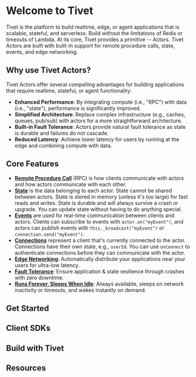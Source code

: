 
# Welcome to Tivet

Tivet is the platform to build realtime, edge, or agent applications that is scalable, stateful, and serverless. Build without the limitations of Redis or timeouts of Lambda. At its core, Tivet provides a primitive -- Actors. Tivet Actors are built with built-in support for remote procedure calls, state, events, and edge networking.

## Why use Tivet Actors?

Tivet Actors offer several compelling advantages for building applications that require realtime, stateful, or agent functionality:

- **Enhanced Performance**: By integrating compute (i.e., "RPC") with data (i.e., "state"), performance is significantly improved.
- **Simplified Architecture**: Replace complex infrastructure (e.g., caches, queues, pub/sub) with actors for a more straightforward architecture.
- **Built-in Fault Tolerance**: Actors provide natural fault tolerance as state is durable and failures do not cascade.
- **Reduced Latency**: Achieve lower latency for users by running at the edge and combining compute with data.

## Core Features

- [**Remote Procedure Call**](/docs/rpc) (RPC) is how clients communicate with actors and how actors communicate with each other.
- [**State**](/docs/state) is the data belonging to each actor. State cannot be shared between actors. State is stored in memory (unless it's too large) for fast reads and writes. State is durable and will always survive a crash or upgrade. You can update state without having to do anything special.
- [**Events**](/docs/events) are used for real-time communication between clients and actors. Clients can subscribe to events with `actor.on("myEvent")`, and actors can publish events with `this._broadcast("myEvent")` or `connection.send("myEvent")`.
- [**Connections**](/docs/connections) represent a client that's currently connected to the actor. Connections have their own state, e.g., `userId`. You can use `onConnect` to authenticate connections before they can communicate with the actor.
- [**Edge Networking**](/docs/edge): Automatically distribute your applications near your users for ultra-low latency.
- [**Fault Tolerance**](/docs/fault-tolerance): Ensure application & state resilience through crashes with zero downtime.
- [**Runs Forever, Sleeps When Idle**](/docs/lifecycle): Always available, sleeps on network inactivity or timeouts, and wakes instantly on demand.

## Get Started

<CardGroup>
  <Card title='Initial Setup' href='/docs/setup' />
  <Card title='Actor SDK' href='https://www.npmjs.com/package/@tivet-gg/actor' target='_blank' />
</CardGroup>

## Client SDKs

<CardGroup>
  <Card title='JavaScript' href='https://www.npmjs.com/package/@tivet-gg/actor-client' target='_blank' />
  <Card title='TypeScript' href='https://www.npmjs.com/package/@tivet-gg/actor-client' target='_blank' />
</CardGroup>

## Build with Tivet

<CardGroup>
  <Card title='Create & Manage Actors' href='/docs/manage' />
  <Card title='Remote Procedure Calls' href='/docs/rpc' />
  <Card title='State' href='/docs/state' />
  <Card title='Events' href='/docs/events' />
  <Card title='Scaling & Concurrency' href='/docs/scaling' />
  <Card title='Edge Networking' href='/docs/edge' />
</CardGroup>

## Resources

<CardGroup>
  <Card title='Configuration' href='/docs/config' />
  <Card title='Troubleshooting' href='/docs/troubleshooting' />
  <Card title='FAQ' href='/docs/faq' />
  <Card title='Self-Hosting' href='/docs/self-hosting' />
</CardGroup>
